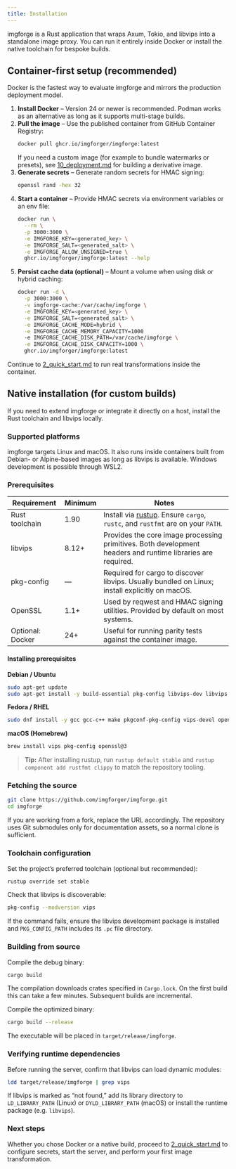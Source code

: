 ```yaml
---
title: Installation
---
```


imgforge is a Rust application that wraps Axum, Tokio, and libvips into a standalone image proxy. You can run it entirely inside Docker or install the native toolchain for bespoke builds.

## Container-first setup (recommended)

Docker is the fastest way to evaluate imgforge and mirrors the production deployment model.

1. **Install Docker** – Version 24 or newer is recommended. Podman works as an alternative as long as it supports multi-stage builds.
2. **Pull the image** – Use the published container from GitHub Container Registry:
   ```bash
   docker pull ghcr.io/imgforger/imgforge:latest
   ```
   If you need a custom image (for example to bundle watermarks or presets), see [10_deployment.md](10_deployment.md) for building a derivative image.
3. **Generate secrets** – Generate random secrets for HMAC signing:
   ```bash
   openssl rand -hex 32
   ```
4. **Start a container** – Provide HMAC secrets via environment variables or an env file:
   ```bash
   docker run \
     --rm \
     -p 3000:3000 \
     -e IMGFORGE_KEY=<generated_key> \
     -e IMGFORGE_SALT=<generated_salt> \
     -e IMGFORGE_ALLOW_UNSIGNED=true \
     ghcr.io/imgforger/imgforge:latest --help
   ```
5. **Persist cache data (optional)** – Mount a volume when using disk or hybrid caching:
   ```bash
   docker run -d \
     -p 3000:3000 \
     -v imgforge-cache:/var/cache/imgforge \
     -e IMGFORGE_KEY=<generated_key> \
     -e IMGFORGE_SALT=<generated_salt> \
     -e IMGFORGE_CACHE_MODE=hybrid \
     -e IMGFORGE_CACHE_MEMORY_CAPACITY=1000
     -e IMGFORGE_CACHE_DISK_PATH=/var/cache/imgforge \
     -e IMGFORGE_CACHE_DISK_CAPACITY=1000 \
     ghcr.io/imgforger/imgforge:latest
   ```

Continue to [2_quick_start.md](2_quick_start.md) to run real transformations inside the container.

## Native installation (for custom builds)

If you need to extend imgforge or integrate it directly on a host, install the Rust toolchain and libvips locally.

### Supported platforms

imgforge targets Linux and macOS. It also runs inside containers built from Debian- or Alpine-based images as long as libvips is available. Windows development is possible through WSL2.

### Prerequisites

| Requirement      | Minimum | Notes                                                                                                       |
|------------------|---------|-------------------------------------------------------------------------------------------------------------|
| Rust toolchain   | 1.90    | Install via [rustup](https://rustup.rs/). Ensure `cargo`, `rustc`, and `rustfmt` are on your `PATH`.        |
| libvips          | 8.12+   | Provides the core image processing primitives. Both development headers and runtime libraries are required. |
| pkg-config       | —       | Required for cargo to discover libvips. Usually bundled on Linux; install explicitly on macOS.              |
| OpenSSL          | 1.1+    | Used by reqwest and HMAC signing utilities. Provided by default on most systems.                            |
| Optional: Docker | 24+     | Useful for running parity tests against the container image.                                                |

#### Installing prerequisites

**Debian / Ubuntu**

```bash
sudo apt-get update
sudo apt-get install -y build-essential pkg-config libvips-dev libvips openssl ca-certificates
```

**Fedora / RHEL**

```bash
sudo dnf install -y gcc gcc-c++ make pkgconf-pkg-config vips-devel openssl-devel
```

**macOS (Homebrew)**

```bash
brew install vips pkg-config openssl@3
```

> **Tip:** After installing rustup, run `rustup default stable` and `rustup component add rustfmt clippy` to match the repository tooling.

### Fetching the source

```bash
git clone https://github.com/imgforger/imgforge.git
cd imgforge
```

If you are working from a fork, replace the URL accordingly. The repository uses Git submodules only for documentation assets, so a normal clone is sufficient.

### Toolchain configuration

Set the project’s preferred toolchain (optional but recommended):

```bash
rustup override set stable
```

Check that libvips is discoverable:

```bash
pkg-config --modversion vips
```

If the command fails, ensure the libvips development package is installed and `PKG_CONFIG_PATH` includes its `.pc` file directory.

### Building from source

Compile the debug binary:

```bash
cargo build
```

The compilation downloads crates specified in `Cargo.lock`. On the first build this can take a few minutes. Subsequent builds are incremental.

Compile the optimized binary:

```bash
cargo build --release
```

The executable will be placed in `target/release/imgforge`.

### Verifying runtime dependencies

Before running the server, confirm that libvips can load dynamic modules:

```bash
ldd target/release/imgforge | grep vips
```

If libvips is marked as “not found,” add its library directory to `LD_LIBRARY_PATH` (Linux) or `DYLD_LIBRARY_PATH` (macOS) or install the runtime package (e.g. `libvips`).

### Next steps

Whether you chose Docker or a native build, proceed to [2_quick_start.md](2_quick_start.md) to configure secrets, start the server, and perform your first image transformation.
